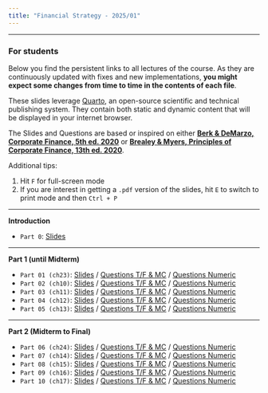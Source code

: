 ```yaml
---
title: "Financial Strategy - 2025/01"
---
```


___


::: {.callout-important}
### For students

Below you find the persistent links to all lectures of the course. As they are continuously updated with fixes and new implementations, **you might expect some changes from time to time in the contents of each file**.

These slides leverage [Quarto](https://quarto.org/), an open-source scientific and technical publishing system. They contain both static and dynamic content that will be displayed in your internet browser. 

The Slides and Questions are based or inspired on either [**Berk & DeMarzo, Corporate Finance, 5th ed. 2020**](https://www.amazon.com.br/Corporate-Finance-Global-Jonathan-Berk/dp/1292304154) or 
[**Brealey & Myers, Principles of Corporate Finance, 13th ed. 2020**](https://www.amazon.com.br/Principles-Corporate-Finance-Richard-Brealey/dp/1260565556/ref=sr_1_3?refinements=p_27%3ABrealey+Myers&s=books&sr=1-3).

Additional tips:

1. Hit `F` for full-screen mode
2. If you are interest in getting a `.pdf` version of the slides, hit `E` to switch to print mode and then `Ctrl + P`

:::

___



**Introduction**

-   `Part 0`: [Slides](p0.qmd) 

___

**Part 1 (until Midterm)**

-   `Part 01 (ch23)`: [Slides](p1.qmd) / [Questions T/F & MC](p1tf.qmd) / [Questions Numeric](p1num.qmd) 
-   `Part 02 (ch10)`: [Slides](p2.qmd) / [Questions T/F & MC](p2tf.qmd) / [Questions Numeric](p2num.qmd) 
-   `Part 03 (ch11)`: [Slides](p3.qmd) / [Questions T/F & MC](p3tf.qmd) / [Questions Numeric](p3num.qmd)  
-   `Part 04 (ch12)`: [Slides](p4.qmd) / [Questions T/F & MC](p4tf.qmd) / [Questions Numeric](p4num.qmd)  
-   `Part 05 (ch13)`: [Slides](p5.qmd) / [Questions T/F & MC](p5tf.qmd) / [Questions Numeric](p5num.qmd)  



___

**Part 2 (Midterm to Final)**

-   `Part 06 (ch24)`: [Slides](p6.qmd) / [Questions T/F & MC](p6tf.qmd) / [Questions Numeric](p6num.qmd) 
-   `Part 07 (ch14)`: [Slides](p7.qmd) / [Questions T/F & MC](p7tf.qmd) / [Questions Numeric](p7num.qmd) 
-   `Part 08 (ch15)`: [Slides](p8.qmd) / [Questions T/F & MC](p8tf.qmd) / [Questions Numeric](p8num.qmd) 
-   `Part 09 (ch16)`: [Slides](p9.qmd) / [Questions T/F & MC](p9tf.qmd) / [Questions Numeric](p9num.qmd) 
-   `Part 10 (ch17)`: [Slides](p10.qmd) / [Questions T/F & MC](p10tf.qmd) / [Questions Numeric](p10num.qmd) 


